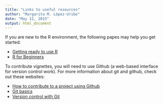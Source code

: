 ```yaml
---
title: "Links to useful resources"
author: "Margarita M. López-Uribe"
date: "May 12, 2015"
output: html_document
---
```


If you are new to the R environment, the following papes may help you get started:

* [Getting ready to use R](http://grunwaldlab.github.io/Population_Genetics_in_R/Getting_ready_to_use_R.html#installing-r)
* [R for Beginners](http://cran.r-project.org/doc/contrib/Paradis-rdebuts_en.pdf)


To contribute vignettes, you will need to use Github (a web-based interface for version control work). For more information about git and github, check out these websites:

* [How to contribute to a project using Github](http://git-scm.com/book/en/v2/GitHub-Contributing-to-a-Project)
* [Git basics](http://nicercode.github.io/git/rstudio.html)
* [Version control with Git](http://swcarpentry.github.io/git-novice/)

